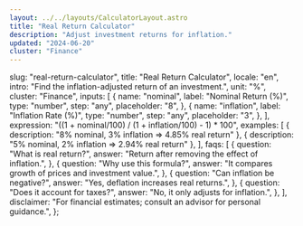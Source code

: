 ```yaml
---
layout: ../../layouts/CalculatorLayout.astro
title: "Real Return Calculator"
description: "Adjust investment returns for inflation."
updated: "2024-06-20"
cluster: "Finance"
---
```



  slug: "real-return-calculator",
  title: "Real Return Calculator",
  locale: "en",
  intro: "Find the inflation-adjusted return of an investment.",
  unit: "%",
  cluster: "Finance",
  inputs: [
    {
      name: "nominal",
      label: "Nominal Return (%)",
      type: "number",
      step: "any",
      placeholder: "8",
    },
    {
      name: "inflation",
      label: "Inflation Rate (%)",
      type: "number",
      step: "any",
      placeholder: "3",
    },
  ],
  expression: "((1 + nominal/100) / (1 + inflation/100) - 1) * 100",
  examples: [
    { description: "8% nominal, 3% inflation ⇒ 4.85% real return" },
    { description: "5% nominal, 2% inflation ⇒ 2.94% real return" },
  ],
  faqs: [
    {
      question: "What is real return?",
      answer: "Return after removing the effect of inflation.",
    },
    {
      question: "Why use this formula?",
      answer: "It compares growth of prices and investment value.",
    },
    {
      question: "Can inflation be negative?",
      answer: "Yes, deflation increases real returns.",
    },
    {
      question: "Does it account for taxes?",
      answer: "No, it only adjusts for inflation.",
    },
  ],
  disclaimer:
    "For financial estimates; consult an advisor for personal guidance.",
};

<Calculator schema={schema} />
